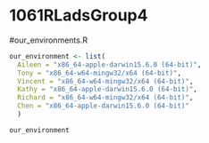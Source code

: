 # 1061RLadsGroup4

#our_environments.R

```{r list.our_environments, echo=TRUE}
our_environment <- list(
  Aileen = "x86_64-apple-darwin15.6.0 (64-bit)",
  Tony = "x86_64-w64-mingw32/x64 (64-bit)",
  Vincent = "x86_64-w64-mingw32/x64 (64-bit)", 
  Kathy = "x86_64-apple-darwin15.6.0 (64-bit)", 
  Richard = "x86_64-w64-mingw32/x64 (64-bit)", 
  Chen = "x86_64-apple-darwin15.6.0 (64-bit)"
  )

our_environment
```


